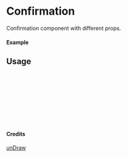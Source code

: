 
<Meta of={Confirmation} title="unDraw/Confirmation" />

# Confirmation

Confirmation component with different props.

#### Example

<Canvas of={Confirmation.Primary} />

## Usage

```ts
import { Confirmation } from "yadl-ui";

const Example = () => {
  return (
      <Confirmation />
  );
};

export default Example;
```

#### Credits
[unDraw](https://undraw.co/illustrations)
